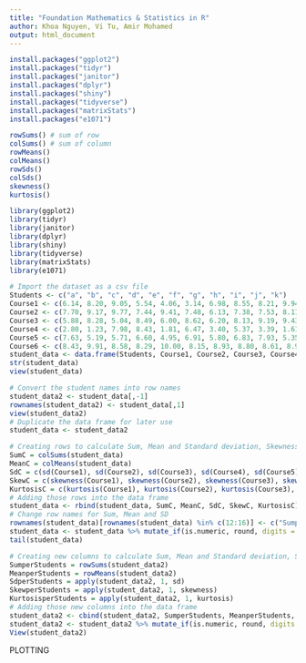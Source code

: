 ```yaml
---
title: "Foundation Mathematics & Statistics in R"
author: Khoa Nguyen, Vi Tu, Amir Mohamed
output: html_document
---
```


```r
install.packages("ggplot2")
install.packages("tidyr")
install.packages("janitor")
install.packages("dplyr")
install.packages("shiny")
install.packages("tidyverse")
install.packages("matrixStats")
install.packages("e1071")

rowSums() # sum of row
colSums() # sum of column
rowMeans()
colMeans()
rowSds()
colSds()
skewness()
kurtosis()

```

```r
library(ggplot2)
library(tidyr)
library(janitor)
library(dplyr)
library(shiny)
library(tidyverse)
library(matrixStats)
library(e1071)
```


```r
# Import the dataset as a csv file
Students <- c("a", "b", "c", "d", "e", "f", "g", "h", "i", "j", "k")
Course1 <- c(6.14, 8.20, 9.05, 5.54, 4.06, 3.14, 6.98, 8.55, 8.21, 9.94, 2.39)
Course2 <- c(7.70, 9.17, 9.77, 7.44, 9.41, 7.48, 6.13, 7.38, 7.53, 8.11, 9.41)
Course3 <- c(5.88, 8.28, 5.04, 8.49, 6.00, 8.62, 6.20, 8.13, 9.19, 9.43, 7.00)
Course4 <- c(2.80, 1.23, 7.98, 8.43, 1.81, 6.47, 3.40, 5.37, 3.39, 1.61, 0.72)
Course5 <- c(7.63, 5.19, 5.71, 6.60, 4.95, 6.91, 5.80, 6.83, 7.93, 5.35, 6.86)
Course6 <- c(8.43, 9.91, 8.58, 8.29, 10.00, 8.15, 8.93, 8.80, 8.61, 8.94, 9.59)
student_data <- data.frame(Students, Course1, Course2, Course3, Course4, Course5, Course6)
str(student_data)
view(student_data)
```


```r
# Convert the student names into row names
student_data2 <- student_data[,-1]
rownames(student_data2) <- student_data[,1]
view(student_data2)
# Duplicate the data frame for later use
student_data <- student_data2
```


```r
# Creating rows to calculate Sum, Mean and Standard deviation, Skewness and Kurtosis of each COURSE on student_data
SumC = colSums(student_data)
MeanC = colMeans(student_data)      
SdC = c(sd(Course1), sd(Course2), sd(Course3), sd(Course4), sd(Course5), sd(Course6))
SkewC = c(skewness(Course1), skewness(Course2), skewness(Course3), skewness(Course4), skewness(Course5), skewness(Course6))
KurtosisC = c(kurtosis(Course1), kurtosis(Course2), kurtosis(Course3), kurtosis(Course4), kurtosis(Course5), kurtosis(Course6))
# Adding those rows into the data frame
student_data <- rbind(student_data, SumC, MeanC, SdC, SkewC, KurtosisC)
# Change row names for Sum, Mean and SD
rownames(student_data)[rownames(student_data) %in% c(12:16)] <- c("SumperCourse","MeanperCourse", "SDperCourse", "SkewnessperCourse", "KurtosisperCourse")
student_data <- student_data %>% mutate_if(is.numeric, round, digits = 2)
tail(student_data)
```


```r
# Creating new columns to calculate Sum, Mean and Standard deviation, Skewness and Kurtosis of each STUDENT on student_data2
SumperStudents = rowSums(student_data2)
MeanperStudents = rowMeans(student_data2)
SdperStudents = apply(student_data2, 1, sd)
SkewperStudents = apply(student_data2, 1, skewness)
KurtosisperStudents = apply(student_data2, 1, kurtosis)
# Adding those new columns into the data frame
student_data2 <- cbind(student_data2, SumperStudents, MeanperStudents, SdperStudents, SkewperStudents, KurtosisperStudents)
student_data2 <- student_data2 %>% mutate_if(is.numeric, round, digits = 2) 
View(student_data2)
```

PLOTTING
